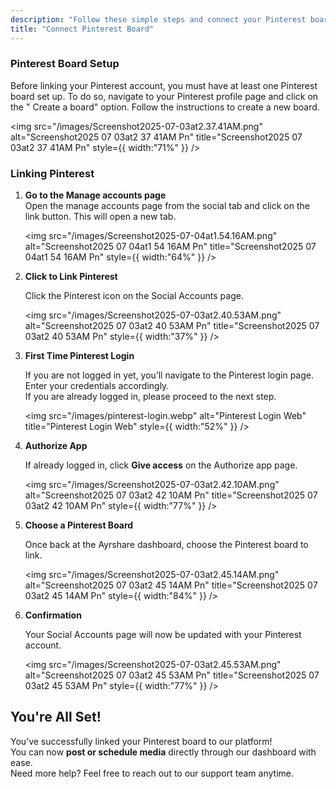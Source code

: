 ```yaml
---
description: "Follow these simple steps and connect your Pinterest board."
title: "Connect Pinterest Board"
---
```


### **Pinterest Board Setup**

Before linking your Pinterest account, you must have at least one Pinterest board set up. To do so, navigate to your Pinterest profile page and click on the " Create a board" option. Follow the instructions to create a new board.

<img
  src="/images/Screenshot2025-07-03at2.37.41AM.png"
  alt="Screenshot2025 07 03at2 37 41AM Pn"
  title="Screenshot2025 07 03at2 37 41AM Pn"
  style={{ width:"71%" }}
/>

### **Linking Pinterest**

1. **Go to the Manage accounts page**\
   Open the manage accounts page from the social tab and click on the link button. This will open a new tab.

   <img
     src="/images/Screenshot2025-07-04at1.54.16AM.png"
     alt="Screenshot2025 07 04at1 54 16AM Pn"
     title="Screenshot2025 07 04at1 54 16AM Pn"
     style={{ width:"64%" }}
   />
2. **Click to Link Pinterest**

   Click the Pinterest icon on the Social Accounts page.

   <img
     src="/images/Screenshot2025-07-03at2.40.53AM.png"
     alt="Screenshot2025 07 03at2 40 53AM Pn"
     title="Screenshot2025 07 03at2 40 53AM Pn"
     style={{ width:"37%" }}
   />
3. **First Time Pinterest Login**

   If you are not logged in yet, you’ll navigate to the Pinterest login page. Enter your credentials accordingly.\
   If you are already logged in, please proceed to the next step.

   <img
     src="/images/pinterest-login.webp"
     alt="Pinterest Login Web"
     title="Pinterest Login Web"
     style={{ width:"52%" }}
   />
4. **Authorize App**

   If already logged in, click **Give access** on the Authorize app page.

   <img
     src="/images/Screenshot2025-07-03at2.42.10AM.png"
     alt="Screenshot2025 07 03at2 42 10AM Pn"
     title="Screenshot2025 07 03at2 42 10AM Pn"
     style={{ width:"77%" }}
   />
5. **Choose a Pinterest Board**

   Once back at the Ayrshare dashboard, choose the Pinterest board to link.

   <img
     src="/images/Screenshot2025-07-03at2.45.14AM.png"
     alt="Screenshot2025 07 03at2 45 14AM Pn"
     title="Screenshot2025 07 03at2 45 14AM Pn"
     style={{ width:"84%" }}
   />
6. **Confirmation**

   Your Social Accounts page will now be updated with your Pinterest account.

   <img
     src="/images/Screenshot2025-07-03at2.45.53AM.png"
     alt="Screenshot2025 07 03at2 45 53AM Pn"
     title="Screenshot2025 07 03at2 45 53AM Pn"
     style={{ width:"77%" }}
   />

## You're All Set\!

You’ve successfully linked your Pinterest board to our platform\! \
You can now **post or schedule media** directly through our dashboard with ease.\
Need more help? Feel free to reach out to our support team anytime.